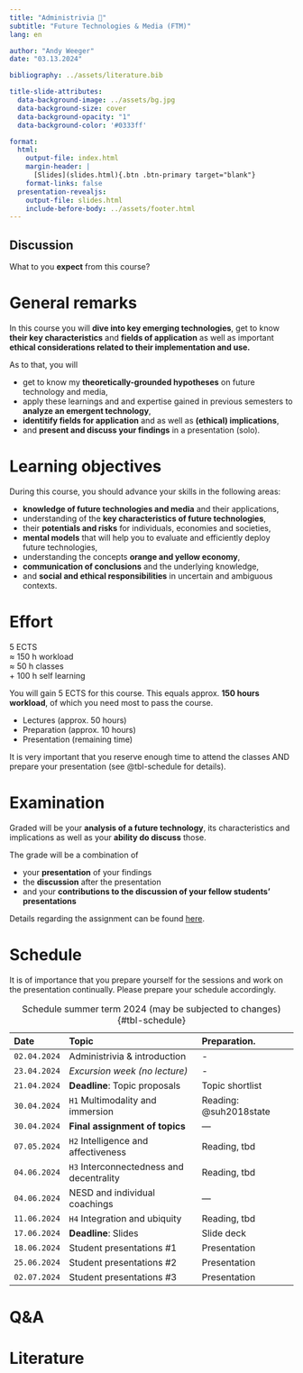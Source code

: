 ```yaml
---
title: "Administrivia 🧐"  
subtitle: "Future Technologies & Media (FTM)"
lang: en

author: "Andy Weeger"
date: "03.13.2024"

bibliography: ../assets/literature.bib

title-slide-attributes:
  data-background-image: ../assets/bg.jpg
  data-background-size: cover
  data-background-opacity: "1"
  data-background-color: '#0333ff'

format: 
  html:
    output-file: index.html
    margin-header: | 
      [Slides](slides.html){.btn .btn-primary target="blank"}
    format-links: false       
  presentation-revealjs:
    output-file: slides.html
    include-before-body: ../assets/footer.html
---
```


## Discussion {.html-hidden .unlisted .discussion-slide background-color=black}

:::large
What to you **expect** from this course?
:::

# General remarks

:::medium
In this course you will [**dive into key emerging technologies**,]{.fragment .fade-in} 
[get to know **their key characteristics**]{.fragment .fade-in} 
[and **fields of application** ]{.fragment .fade-in}
[as well as important **ethical considerations related to their implementation and use.**]{.fragment .fade-in}
:::

:::notes

As to that, you will

- get to know my **theoretically-grounded hypotheses** on future technology and media,
- apply these learnings and and expertise gained in previous semesters to **analyze an emergent technology**,
- **identitify fields for application** and as well as **(ethical) implications**,
- and **present and discuss your findings** in a presentation (solo).

:::

# Learning objectives

During this course, you should advance your skills in the following areas:

:::incremental
- **knowledge of future technologies and media** and their applications, 
- understanding of the **key characteristics of future technologies**, 
- their **potentials and risks** for individuals, economies and societies, 
- **mental models** that will help you to evaluate and efficiently deploy future technologies,
- understanding the concepts **orange and yellow economy**,
- **communication of conclusions** and the underlying knowledge, 
- and **social and ethical responsibilities** in uncertain and ambiguous contexts.
:::

# Effort

::: {.html-hidden .large}
[5 ECTS]{.fragment .fade-in-then-semi-out}\
[≈ 150 h workload]{.fragment .fade-in-then-semi-out}\
[≈ 50 h classes]{.fragment .fade-in-then-semi-out}\
[+ 100 h self learning]{.fragment .fade-in-then-semi-out}
:::

:::notes
You will gain 5 ECTS for this course. This equals approx. __150 hours workload__, of which you need most to pass the course.

-	Lectures (approx. 50 hours)
- Preparation (approx. 10 hours)
- Presentation (remaining time)
:::

:::fragment
It is very important that you reserve enough time to attend the classes AND prepare your presentation (see @tbl-schedule for details).
:::

# Examination

:::medium
Graded will be 
[your **analysis of a future technology**,]{.fragment .fade-in} 
[its characteristics and implications ]{.fragment .fade-in} 
[as well as your **ability do discuss** those.]{.fragment .fade-in}
:::

:::notes
The grade will be a combination of

- your **presentation** of your findings     
- the **discussion** after the presentation      
- and your **contributions to the discussion of your fellow students' presentations**   

Details regarding the assignment can be found [here](../assignment/).

:::

# Schedule {.smaller .scrollable}

::: notes
It is of importance that you prepare yourself for the sessions and work on the presentation continually. Please prepare your schedule accordingly.
:::

::: column-page-right


| Date         | Topic                                       | Preparation.                   |
|:-------------|:--------------------------------------------|:-------------------------------|
| `02.04.2024` | Administrivia & introduction                | -
| `23.04.2024` | *Excursion week (no lecture)*               | -
| `21.04.2024` | __Deadline__: Topic proposals               | Topic shortlist
| `30.04.2024` | `H1` Multimodality and immersion            | Reading: @suh2018state
| `30.04.2024` | __Final assignment of topics__              | —
| `07.05.2024` | `H2` Intelligence and affectiveness         | Reading, tbd
| `04.06.2024` | `H3` Interconnectedness and decentrality    | Reading, tbd
| `04.06.2024` | NESD and individual coachings               | —
| `11.06.2024` | `H4` Integration and ubiquity               | Reading, tbd
| `17.06.2024` | __Deadline__: Slides                        | Slide deck
| `18.06.2024` |  Student presentations #1                   | Presentation
| `25.06.2024` |  Student presentations #2                  | Presentation
| `02.07.2024` |  Student presentations #3                   | Presentation

: Schedule summer term 2024 (may be subjected to changes) {#tbl-schedule}

:::

# Q&A {.html-hidden .unlisted .headline-only .vertical-center background-color="#0333ff" background-image="../assets/bg.jpg"}

# Literature
::: {#refs}
:::
